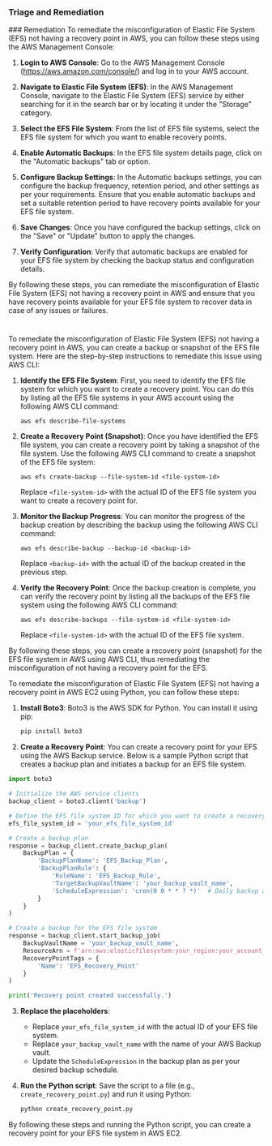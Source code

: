 
### Triage and Remediation
<Tabs>
<Tab title='Remediation'>
### Remediation

<AccordionGroup>
<Accordion title='Using Console' defaultOpen='true'>
To remediate the misconfiguration of Elastic File System (EFS) not having a recovery point in AWS, you can follow these steps using the AWS Management Console:

1. **Login to AWS Console**: Go to the AWS Management Console (https://aws.amazon.com/console/) and log in to your AWS account.

2. **Navigate to Elastic File System (EFS)**: In the AWS Management Console, navigate to the Elastic File System (EFS) service by either searching for it in the search bar or by locating it under the "Storage" category.

3. **Select the EFS File System**: From the list of EFS file systems, select the EFS file system for which you want to enable recovery points.

4. **Enable Automatic Backups**: In the EFS file system details page, click on the "Automatic backups" tab or option.

5. **Configure Backup Settings**: In the Automatic backups settings, you can configure the backup frequency, retention period, and other settings as per your requirements. Ensure that you enable automatic backups and set a suitable retention period to have recovery points available for your EFS file system.

6. **Save Changes**: Once you have configured the backup settings, click on the "Save" or "Update" button to apply the changes.

7. **Verify Configuration**: Verify that automatic backups are enabled for your EFS file system by checking the backup status and configuration details.

By following these steps, you can remediate the misconfiguration of Elastic File System (EFS) not having a recovery point in AWS and ensure that you have recovery points available for your EFS file system to recover data in case of any issues or failures.

#
</Accordion>

<Accordion title='Using CLI'>
To remediate the misconfiguration of Elastic File System (EFS) not having a recovery point in AWS, you can create a backup or snapshot of the EFS file system. Here are the step-by-step instructions to remediate this issue using AWS CLI:

1. **Identify the EFS File System**: First, you need to identify the EFS file system for which you want to create a recovery point. You can do this by listing all the EFS file systems in your AWS account using the following AWS CLI command:
   
   ```
   aws efs describe-file-systems
   ```

2. **Create a Recovery Point (Snapshot)**: Once you have identified the EFS file system, you can create a recovery point by taking a snapshot of the file system. Use the following AWS CLI command to create a snapshot of the EFS file system:
   
   ```
   aws efs create-backup --file-system-id <file-system-id>
   ```

   Replace `<file-system-id>` with the actual ID of the EFS file system you want to create a recovery point for.

3. **Monitor the Backup Progress**: You can monitor the progress of the backup creation by describing the backup using the following AWS CLI command:

   ```
   aws efs describe-backup --backup-id <backup-id>
   ```

   Replace `<backup-id>` with the actual ID of the backup created in the previous step.

4. **Verify the Recovery Point**: Once the backup creation is complete, you can verify the recovery point by listing all the backups of the EFS file system using the following AWS CLI command:

   ```
   aws efs describe-backups --file-system-id <file-system-id>
   ```

   Replace `<file-system-id>` with the actual ID of the EFS file system.

By following these steps, you can create a recovery point (snapshot) for the EFS file system in AWS using AWS CLI, thus remediating the misconfiguration of not having a recovery point for the EFS.
</Accordion>

<Accordion title='Using Python'>
To remediate the misconfiguration of Elastic File System (EFS) not having a recovery point in AWS EC2 using Python, you can follow these steps:

1. **Install Boto3**: Boto3 is the AWS SDK for Python. You can install it using pip:
   
   ```bash
   pip install boto3
   ```

2. **Create a Recovery Point**: You can create a recovery point for your EFS using the AWS Backup service. Below is a sample Python script that creates a backup plan and initiates a backup for an EFS file system.

```python
import boto3

# Initialize the AWS service clients
backup_client = boto3.client('backup')

# Define the EFS file system ID for which you want to create a recovery point
efs_file_system_id = 'your_efs_file_system_id'

# Create a backup plan
response = backup_client.create_backup_plan(
    BackupPlan = {
        'BackupPlanName': 'EFS_Backup_Plan',
        'BackupPlanRule': {
            'RuleName': 'EFS_Backup_Rule',
            'TargetBackupVaultName': 'your_backup_vault_name',
            'ScheduleExpression': 'cron(0 0 * * ? *)'  # Daily backup at midnight
        }
    }
)

# Create a backup for the EFS file system
response = backup_client.start_backup_job(
    BackupVaultName = 'your_backup_vault_name',
    ResourceArn = f'arn:aws:elasticfilesystem:your_region:your_account_id:file-system/{efs_file_system_id}',
    RecoveryPointTags = {
        'Name': 'EFS_Recovery_Point'
    }
)

print('Recovery point created successfully.')
```

3. **Replace the placeholders**:
   - Replace `your_efs_file_system_id` with the actual ID of your EFS file system.
   - Replace `your_backup_vault_name` with the name of your AWS Backup vault.
   - Update the `ScheduleExpression` in the backup plan as per your desired backup schedule.

4. **Run the Python script**: Save the script to a file (e.g., `create_recovery_point.py`) and run it using Python:

   ```bash
   python create_recovery_point.py
   ```

By following these steps and running the Python script, you can create a recovery point for your EFS file system in AWS EC2.
</Accordion>
</AccordionGroup>
</Tab>
</Tabs>
